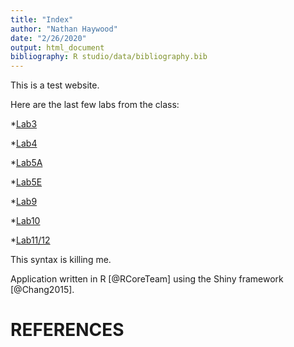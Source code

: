 ```yaml
---
title: "Index"
author: "Nathan Haywood"
date: "2/26/2020"
output: html_document
bibliography: R studio/data/bibliography.bib
---
```


This is a test website.

Here are the last few labs from the class:

*[Lab3](Lab3_nch.html)

*[Lab4](Lab4_nch.html)

*[Lab5A](Lab5_nch_Activities.html)

*[Lab5E](Lab5_nch_Exercises.html)

*[Lab9](Covid19Graphs1.html)

*[Lab10](Covid19Graphs2.html)

*[Lab11/12](https://www.shinyapps.io/admin/#/dashboard)

This syntax is killing me.

Application written in R [@RCoreTeam] using the Shiny framework [@Chang2015].

# REFERENCES